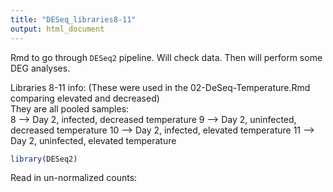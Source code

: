 ```yaml
---
title: "DESeq_libraries8-11"
output: html_document
---
```

Rmd to go through `DESeq2` pipeline. Will check data. Then will perform some DEG analyses. 

Libraries 8-11 info: 
(These were used in the 02-DeSeq-Temperature.Rmd comparing elevated and decreased)     
They are all pooled samples:   
8 --> Day 2, infected, decreased temperature
9 --> Day 2, uninfected, decreased temperature
10 --> Day 2, infected, elevated temperature
11 --> Day 2, uninfected, elevated temperature

```r
library(DESeq2)
```

Read in un-normalized counts:
```r


```








